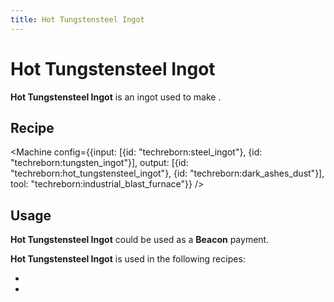 ```yaml
---
title: Hot Tungstensteel Ingot
---
```


<ItemImage file="hot_tungstensteel_ingot" alt="Ingots" size="200" />

# Hot Tungstensteel Ingot

**Hot Tungstensteel Ingot** is an ingot used to make <McItem slug="techreborn:tungstensteel_ingot"/>.

## Recipe

<CraftingTable recipe="input techreborn:hot_tungstensteel_nugget techreborn:hot_tungstensteel_nugget techreborn:hot_tungstensteel_nugget input techreborn:hot_tungstensteel_nugget techreborn:hot_tungstensteel_nugget techreborn:hot_tungstensteel_nugget input techreborn:hot_tungstensteel_nugget techreborn:hot_tungstensteel_nugget techreborn:hot_tungstensteel_nugget output techreborn:hot_tungstensteel_ingot"/>

<CraftingTable recipe="input air air air input air techreborn:hot_tungstensteel_storage_block air input air air air output techreborn:hot_tungstensteel_ingot,9"/>

<Machine config={{input: [{id: "techreborn:steel_ingot"}, {id: "techreborn:tungsten_ingot"}], output: [{id: "techreborn:hot_tungstensteel_ingot"}, {id: "techreborn:dark_ashes_dust"}], tool: "techreborn:industrial_blast_furnace"}} />

## Usage

**Hot Tungstensteel Ingot** could be used as a **Beacon** payment.

**Hot Tungstensteel Ingot** is used in the following recipes:

- <McItem slug="techreborn:hot_tungstensteel_nugget"/>
- <McItem slug="techreborn:hot_tungstensteel_storage_block"/>

<Machine recipe="input techreborn:hot_tungstensteel_ingot output techreborn:tungstensteel_ingot tool techreborn:vacuum_freezer" />
